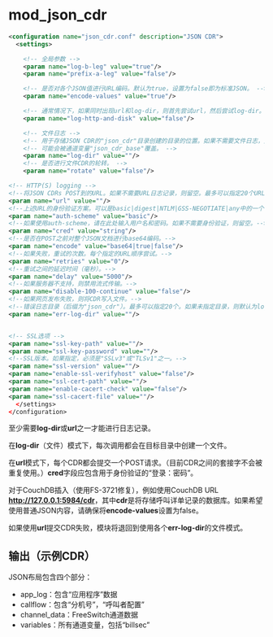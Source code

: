 # mod_json_cdr

```xml
<configuration name="json_cdr.conf" description="JSON CDR">
  <settings>

    <!-- 全局参数 -->
    <param name="log-b-leg" value="true"/>
    <param name="prefix-a-leg" value="false"/>

    <!-- 是否对各个JSON值进行URL编码。默认为true，设置为false即为标准JSON。 -->
    <param name="encode-values" value="true"/>

    <!-- 通常情况下，如果同时出现url和log-dir，则首先尝试url，然后尝试log-dir。此选项允许系统性地同时进行两者。 -->
    <param name="log-http-and-disk" value="false"/>

    <!-- 文件日志 -->
    <!-- 用于存储JSON CDR的"json_cdr"目录创建的目录的位置。如果不需要文件日志，则保持为空。 -->
    <!-- 可能会被通道变量"json_cdr_base"覆盖。 -->
    <param name="log-dir" value=""/>
    <!-- 是否进行文件CDR的轮转。 -->
    <param name="rotate" value="false"/>
```

```xml
<!-- HTTP(S) logging -->
<!--将JSON CDRs POST到的URL。如果不需要URL日志记录，则留空。最多可以指定20个URL。-->
<param name="url" value=""/>
<!--上述URL的身份验证方案。可以是basic|digest|NTLM|GSS-NEGOTIATE|any中的一个-->
<param name="auth-scheme" value="basic"/>
<!--如果使用auth-scheme，请在此处输入用户名和密码。如果不需要身份验证，则留空。-->
<param name="cred" value="string"/>
<!--是否在POST之前对整个JSON文档进行base64编码。-->
<param name="encode" value="base64|true|false"/>
<!--如果失败，重试的次数。每个指定的URL顺序尝试。-->
<param name="retries" value="0"/>
<!--重试之间的延迟时间（毫秒）。-->
<param name="delay" value="5000"/>
<!--如果服务器不支持，则禁用流式传输。-->
<param name="disable-100-continue" value="false"/>
<!--如果网页发布失败，则将CDR写入文件。-->
<!--错误日志目录（后缀为"json_cdr"）。最多可以指定20个。如果未指定目录，则默认为log-dir。-->
<param name="err-log-dir" value=""/>


<!-- SSL选项 -->
<param name="ssl-key-path" value=""/>
<param name="ssl-key-password" value=""/>
<!--SSL版本。如果指定，必须是"SSLv3"或"TLSv1"之一。-->
<param name="ssl-version" value=""/>
<param name="enable-ssl-verifyhost" value="false"/>
<param name="ssl-cert-path" value=""/>
<param name="enable-cacert-check" value="false"/>
<param name="ssl-cacert-file" value=""/>
  </settings>
</configuration>
```

至少需要**log-dir**或**url**之一才能进行日志记录。

在**log-dir**（文件）模式下，每次调用都会在目标目录中创建一个文件。

在**url**模式下，每个CDR都会提交一个POST请求。（目前CDR之间的套接字不会被重复使用。）**cred**字段应包含用于身份验证的“登录：密码”。

对于CouchDB插入（使用FS-3721修复），例如使用CouchDB URL **<http://127.0.0.1:5984/cdr>**，其中**cdr**是将存储呼叫详单记录的数据库。如果希望使用普通JSON内容，请确保将**encode-values**设置为false。

如果使用**url**提交CDR失败，模块将退回到使用各个**err-log-dir**的文件模式。

## 输出（示例CDR）

JSON布局包含四个部分：

- app_log：包含“应用程序”数据
- callflow：包含“分机号”，“呼叫者配置”
- channel_data：FreeSwitch通道数据
- variables：所有通道变量，包括“billsec”